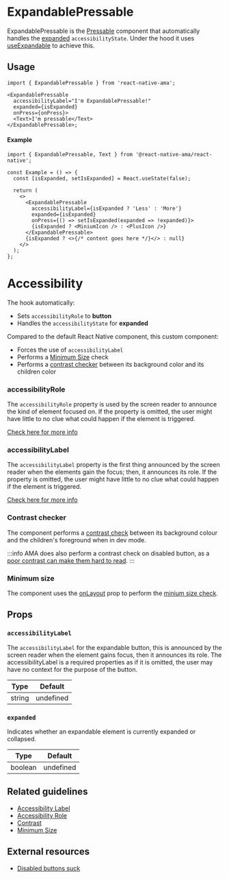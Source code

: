 
# ExpandablePressable

ExpandablePressable is the [Pressable](./Pressable.md) component that automatically handles the [expanded](https://reactnative.dev/docs/accessibility#accessibilitystate) `accessibilityState`. Under the hood it uses [useExpandable](./hooks/useExpandable.md) to achieve this.

## Usage

```tsx
import { ExpandablePressable } from 'react-native-ama';

<ExpandablePressable
  accessibilityLabel="I'm ExpandablePressable!"
  expanded={isExpanded}
  onPress={onPress}>
  <Text>I'm pressable</Text>
</ExpandablePressable>;
```

#### Example

```tsx
import { ExpandablePressable, Text } from '@react-native-ama/react-native';

const Example = () => {
  const [isExpanded, setIsExpanded] = React.useState(false);

  return (
    <>
      <ExpandablePressable
        accessibilityLabel={isExpanded ? 'Less' : 'More'}
        expanded={isExpanded}
        onPress={() => setIsExpanded(expanded => !expanded)}>
        {isExpanded ? <MiniumIcon /> : <PlusIcon />}
      </ExpandablePressable>
      {isExpanded ? <>{/* content goes here */}</> : null}
    </>
  );
};
```

# Accessibility

The hook automatically:

- Sets `accessibilityRole` to **button**
- Handles the `accessibilityState` for **expanded**

Compared to the default React Native component, this custom component:

- Forces the use of `accessibilityLabel` <DevOnly />
- Performs a [Minimum Size](/guidelines/minimum-size) check <DevOnly />
- Performs a [contrast checker](/guidelines/contrast) between its background color and its children color <DevOnly />

### accessibilityRole

The `accessibilityRole` property is used by the screen reader to announce the kind of element focused on. If the property is omitted, the user might have little to no clue what could happen if the element is triggered.

[Check here for more info](/guidelines/accessibility-role)

### accessibilityLabel

The `accessibilityLabel` property is the first thing announced by the screen reader when the elements gain the focus; then, it announces its role. If the property is omitted, the user might have little to no clue what could happen if the element is triggered.

[Check here for more info](/guidelines/accessibility-label)

### Contrast checker

The component performs a [contrast check](/guidelines/contrast) between its background colour and the children's foreground when in dev mode.

:::info
AMA does also perform a contrast check on disabled button, as a [poor contrast can make them hard to read](https://axesslab.com/disabled-buttons-suck/#they-are-hard-to-see).
:::

### Minimum size

The component uses the [onLayout](https://reactnative.dev/docs/layoutevent) prop to perform the [minium size check](/guidelines/minimum-size).

## Props

### <Required /> `accessibilityLabel`

The `accessibilityLabel` for the expandable button, this is announced by the screen reader when the element gains focus, then it announces its role. The accessibilityLabel is a required properties as if it is omitted, the user may have no context for the purpose of the button.

| Type   | Default   |
| ------ | --------- |
| string | undefined |

### <Required /> `expanded`

Indicates whether an expandable element is currently expanded or collapsed.

| Type    | Default   |
| ------- | --------- |
| boolean | undefined |

## Related guidelines

- [Accessibility Label](/guidelines/accessibility-label)
- [Accessibility Role](/guidelines/accessibility-role)
- [Contrast](/guidelines/contrast)
- [Minimum Size](/guidelines/minimum-size)

## External resources

- [Disabled buttons suck](https://axesslab.com/disabled-buttons-suck/)
